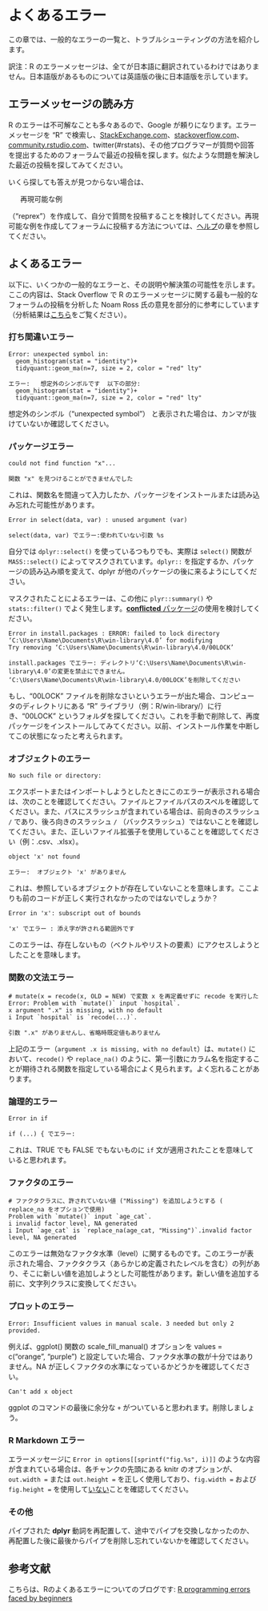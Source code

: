 
# よくあるエラー { #errors }

この章では、一般的なエラーの一覧と、トラブルシューティングの方法を紹介します。 

訳注：R のエラーメッセージは、全てが日本語に翻訳されているわけではありません。日本語版があるものについては英語版の後に日本語版を示しています。

## エラーメッセージの読み方  

R のエラーは不可解なことも多々あるので、Google が頼りになります。エラーメッセージを "R" で検索し、[StackExchange.com](StackExchange.com)、[stackoverflow.com](stackoverflow.com)、[community.rstudio.com](community.rstudio.com)、twitter(#rstats)、その他プログラマーが質問や回答を提出するためのフォーラムで最近の投稿を探します。似たような問題を解決した最近の投稿を探してみてください。 


いくら探しても答えが見つからない場合は、<ul>再現可能な例</ul>（"reprex"）を作成して、自分で質問を投稿することを検討してください。再現可能な例を作成してフォーラムに投稿する方法については、[ヘルプ](#help)の章を参照してください。


## よくあるエラー  

以下に、いくつかの一般的なエラーと、その説明や解決策の可能性を示します。ここの内容は、Stack Overflow で R のエラーメッセージに関する最も一般的なフォーラムの投稿を分析した Noam Ross 氏の意見を部分的に参考にしています（分析結果は[こちら](https://github.com/noamross/zero-dependency-problems/blob/master/misc/stack-overflow-common-r-errors.md)をご覧ください）。 


### 打ち間違いエラー {.unnumbered}  

```
Error: unexpected symbol in:
  geom_histogram(stat = "identity")+
  tidyquant::geom_ma(n=7, size = 2, color = "red" lty"
```

```
エラー:   想定外のシンボルです  以下の部分: 
  geom_histogram(stat = "identity")+
  tidyquant::geom_ma(n=7, size = 2, color = "red" lty"
```

想定外のシンボル（"unexpected symbol"） と表示された場合は、カンマが抜けていないか確認してください。 

### パッケージエラー {.unnumbered}  

```
could not find function "x"...
```

```
関数 "x" を見つけることができませんでした 
```

これは、関数名を間違って入力したか、パッケージをインストールまたは読み込み忘れた可能性があります。

```
Error in select(data, var) : unused argument (var)
```

```
select(data, var) でエラー:使われていない引数 %s
```

自分では `dplyr::select()` を使っているつもりでも、実際は `select()` 関数が `MASS::select()` によってマスクされています。`dplyr::` を指定するか、パッケージの読み込み順を変えて、dplyr が他のパッケージの後に来るようにしてください。

マスクされたことによるエラーは、この他に `plyr::summary()` や `stats::filter()` でよく発生します。[**conflicted** パッケージ](https://www.tidyverse.org/blog/2018/06/conflicted/)の使用を検討してください。


```
Error in install.packages : ERROR: failed to lock directory ‘C:\Users\Name\Documents\R\win-library\4.0’ for modifying
Try removing ‘C:\Users\Name\Documents\R\win-library\4.0/00LOCK’
```

```
install.packages でエラー: ディレクトリ‘C:\Users\Name\Documents\R\win-library\4.0’の変更を禁止にできません。 
‘C:\Users\Name\Documents\R\win-library\4.0/00LOCK’を削除してください
```

もし、"00LOCK" ファイルを削除なさいというエラーが出た場合、コンピュータのディレクトリにある "R" ライブラリ（例：R/win-library/）に行き、"00LOCK" というフォルダを探してください。これを手動で削除して、再度パッケージをインストールしてみてください。以前、インストール作業を中断してこの状態になったと考えられます。 


### オブジェクトのエラー {.unnumbered}  

```
No such file or directory:
```

エクスポートまたはインポートしようとしたときにこのエラーが表示される場合は、次のことを確認してください。ファイルとファイルパスのスペルを確認してください。また、パスにスラッシュが含まれている場合は、前向きのスラッシュ `/` であり、後ろ向きのスラッシュ `/` （バックスラッシュ）ではないことを確認してください。また、正しいファイル拡張子を使用していることを確認してください（例：.csv、.xlsx）。 

```
object 'x' not found 
```

```
エラー:  オブジェクト 'x' がありません 
```

これは、参照しているオブジェクトが存在していないことを意味します。ここよりも前のコードが正しく実行されなかったのではないでしょうか？ 

```
Error in 'x': subscript out of bounds
```

```
'x' でエラー : 添え字が許される範囲外です
```

このエラーは、存在しないもの（ベクトルやリストの要素）にアクセスしようとしたことを意味します。 


### 関数の文法エラー {.unnumbered}

```
# mutate(x = recode(x, OLD = NEW) で変数 x を再定義せずに recode を実行した
Error: Problem with `mutate()` input `hospital`.
x argument ".x" is missing, with no default
i Input `hospital` is `recode(...)`.
```

```
引数 ".x" がありませんし、省略時既定値もありません 
```

上記のエラー（`argument .x is missing, with no default`）は、`mutate()` において、`recode()` や `replace_na()` のように、第一引数にカラム名を指定することが期待される関数を指定している場合によく見られます。よく忘れることがあります。


### 論理的エラー {.unnumbered}  

```
Error in if
```

```
if (...) { でエラー: 
```

これは、TRUE でも FALSE でもないものに `if` 文が適用されたことを意味していると思われます。 


### ファクタのエラー {.unnumbered}  

```
# ファクタクラスに、許されていない値 ("Missing") を追加しようとする ( replace_na をオプションで使用)
Problem with `mutate()` input `age_cat`.
i invalid factor level, NA generated
i Input `age_cat` is `replace_na(age_cat, "Missing")`.invalid factor level, NA generated
```

このエラーは無効なファクタ水準（level）に関するものです。このエラーが表示された場合、ファクタクラス（あらかじめ定義されたレベルを含む）の列があり、そこに新しい値を追加しようとした可能性があります。新しい値を追加する前に、文字列クラスに変換してください。 


### プロットのエラー {.unnumbered}  

`Error: Insufficient values in manual scale. 3 needed but only 2 provided.`

例えば、ggplot() 関数の scale_fill_manual() オプションを values = c("orange", "purple")  と設定していた場合、ファクタ水準の数が十分ではありません。NA が正しくファクタの水準になっているかどうかを確認してください。

```
Can't add x object
```
ggplot のコマンドの最後に余分な `+` がついていると思われます。削除しましょう。


### R Markdown エラー {.unnumbered}  

エラーメッセージに `Error in options[[sprintf("fig.%s", i)]]` のような内容が含まれている場合は、各チャンクの先頭にある knitr のオプションが、`out.width = ` または `out.height = ` を正しく使用しており、`fig.width = ` および `fig.height = ` を使用して<u>いない</u>ことを確認してください。

### その他 {.unnumbered}  

パイプされた **dplyr** 動詞を再配置して、途中でパイプを交換しなかったのか、再配置した後に最後からパイプを削除し忘れていないかを確認してください。



<!-- ======================================================= -->
## 参考文献 { }

こちらは、Rのよくあるエラーについてのブログです: [R programming errors faced by beginners](https://www.r-bloggers.com/2016/06/common-r-programming-errors-faced-by-beginners/)
